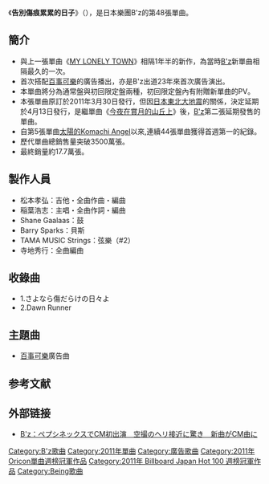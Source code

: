 {{Infobox Single |
| Name           = 告別傷痕累累的日子<br />{{lang|ja|さよなら傷だらけの日々よ}}
| Artist         = [[B'z|B'z]]
| Album          = [[C'mon|C'mon]]
<!-- 因文件已删，故注解：| Cover          = B'z_48th_single.jpeg --> 
| Released       = 2011年4月13日
| Format         = [[單曲|單曲CD]]
| Recorded       = 2010年11月 - 2011年 
| Genre          = [[硬式搖滾|硬式搖滾]]<br/>[[J-POP|J-POP]]
| Label          = [[VERMILLION_RECORDS|VERMILLION RECORDS]]
| Writer         = [[稻葉浩志|稻葉浩志]]（全作詞）<br/>[[松本孝弘|松本孝弘]]（全作曲）
| Producer       = [[松本孝弘|松本孝弘]]
| Certification  = *金唱片（[[日本唱片協會|日本唱片協會]]）<ref>{{cite web |title=2011年4月ゴールド等認定作品一覧 |url=http://www.riaj.or.jp/data/others/gold/201104.html |publisher=[[日本唱片业协会|日本唱片业协会]] |language=ja |deadurl=yes |archiveurl=https://web.archive.org/web/20110623054607/http://www.riaj.or.jp/data/others/gold/201104.html |archivedate=2011-06-23 |accessdate=2012-08-12 }}</ref> 
| Chart position = * 週間最高排行第1位（[[Oricon公信榜|Oricon]]）
* 2011年度年間第44位（[[Oricon公信榜|Oricon]]）
| Last single    = [[MY_LONELY_TOWN|MY LONELY TOWN]] <br /> （2009年）
| This single    = '''告別傷痕累累的日子''' <br /> （2011年）
| Next single    = [[Don't_Wanna_Lie|Don't Wanna Lie]] <br /> （2011年）
}}
《'''告別傷痕累累的日子'''》（{{lang|ja|さよなら傷だらけの日々よ}}），是日本樂團B'z的第48張單曲。

==簡介==
*與上一張單曲《[[MY_LONELY_TOWN|MY LONELY TOWN]]》相隔1年半的新作，為當時[[B'z|B'z]]新單曲相隔最久的一次。
*首次搭配[[百事可樂|百事可樂]]的廣告播出，亦是B'z出道23年來首次廣告演出。
*本單曲將分為通常盤與初回限定盤兩種，初回限定盤內有附贈新單曲的PV。
*本張單曲原訂於2011年3月30日發行，但因[[2011年日本東北地方太平洋近海地震|日本東北大地震]]的關係，決定延期於4月13日發行，是繼單曲《[[今夜在賞月的山丘上|今夜在賞月的山丘上]]》後，[[B'z|B'z]]第二張延期發售的單曲。
*自第5張單曲[[太陽的Komachi_Angel|太陽的Komachi Angel]]以來,連續44張單曲獲得首週第一的紀錄。
*歷代單曲總銷售量突破3500萬張。
*最終銷量約17.7萬張。

==製作人員==
*松本孝弘：吉他・全曲作曲・編曲
*稲葉浩志：主唱・全曲作詞・編曲
*Shane Gaalaas：鼓
*Barry Sparks：貝斯
*TAMA MUSIC Strings：弦樂（#2）
*寺地秀行：全曲編曲

==收錄曲==
*1.さよなら傷だらけの日々よ
*2.Dawn Runner

==主題曲==
*[[百事可樂|百事可樂]]廣告曲

==参考文献==
{{reflist}}

==外部链接==
*[https://web.archive.org/web/20110223100409/http://mantan-web.jp/2011/02/22/20110221dog00m200038000c.html B'z：ペプシネックスでCM初出演　空撮のヘリ接近に驚き　新曲がCM曲に]

{{B'z}}
{{Oricon單曲週榜冠軍 (2011年)|2011年4月25日}}
{{Billboard JAPAN Hot 100 週榜冠軍 (2011年)|2011年4月25日}}

{{DEFAULTSORT:Sayonara Kizu Darake no Hibiyo}}
[[Category:B'z歌曲|Category:B'z歌曲]]
[[Category:2011年單曲|Category:2011年單曲]]
[[Category:廣告歌曲|Category:廣告歌曲]]
[[Category:2011年Oricon單曲週榜冠軍作品|Category:2011年Oricon單曲週榜冠軍作品]]
[[Category:2011年_Billboard_Japan_Hot_100_週榜冠軍作品|Category:2011年 Billboard Japan Hot 100 週榜冠軍作品]]
[[Category:Being歌曲|Category:Being歌曲]]